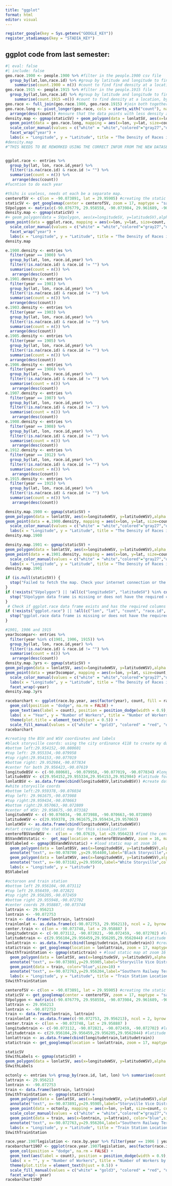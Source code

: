 ```yaml
---
title: "ggplot"
format: html
editor: visual
---
```


```r
register_google(key = Sys.getenv("GOOGLE_KEY"))
register_stadiamaps(key = "STADIA_KEY")
```

## ggplot code from last semester:

```r
#| eval: false
#| include: false
geo.race.1900 <- people.1900 %>% #filter in the people.1900 csv file
  group_by(lat,lon,race.id) %>% #group by latitude and longitude to find density of race at each location
    summarise(count.1900 = n()) #count to find find density at a location, by race
geo.race.1915 <- people.1915 %>% #filter in the people.1915 file
  group_by(lat,lon,race.id) %>% #group by latitude and longitude to find density of race at each location
    summarise(count.1915 =n()) #count to find density at a location, by race
geo.race <- full_join(geo.race.1900, geo.race.1915) #join both together to plot together
geo.race.long <- pivot_longer(geo.race, cols = starts_with("count"), names_to = "year", values_to = "count") %>% #ensure that the data is readable for a feceted plot
  arrange(desc(count)) #ensure that the data points with less density appear on top of data points with higher density to read the plot clearly
density.map <- ggmap(staticSV) + geom_polygon(data = lonlatSV, aes(x=longitudeSV, y=latitudeSV),alpha = 0.3, color = "red", fill = "red") + 
  geom_point(data = geo.race.long, mapping = aes(x=lon, y=lat, size=count, color=race.id)) +
  scale_color_manual(values = c("white" = "white","colored"="gray27","octoroon"="gold","NA"= "transparent", "jewish" = "darkslateblue")) + 
  facet_wrap("year") +
  labs(x = "Longitude", y = "Latitude", title = "The Density of Races in the Blue Books, by location, in 1900 and in 1915")
#density.map
#^THIS NEEDS TO BE REWORKED USING THE CORRECT INFOR FROM THE NEW DATASET 



```

```r
ggplot.race <- entries %>% 
  group_by(lat, lon, race.id,year) %>% 
  filter(!is.na(race.id) & race.id != "") %>% 
  summarise(count = n()) %>% 
   arrange(desc(count))
#fucntion to do each year

```

```r
#thihs is useless, needs ot each be a separate map. 
centerofSV <- c(lon = -90.073891, lat = 29.95905) #creating the static map
staticSV <- get_googlemap(center = centerofSV, zoom = 17, maptype = "satellite", color = "bw")
SVpolygon <- matrix(c(-90.076779, 29.958558, -90.073984, 29.961689, -90.070555, 29.959363, -90.073466, 29.956301, -90.076779, 29.958558), ncol = 2, byrow = TRUE)
density.map <- ggmap(staticSV) +
#+ geom_polygon(data = SVpolygon, aes(x=longitudeSV, y=latitudeSV),alpha = 0.3, color = "red", fill = "red") 
geom_point(data = ggplot.race, mapping = aes(x=lon, y=lat, size=count, color=race.id)) +
  scale_color_manual(values = c("white" = "white","colored"="gray27","octoroon"="gold","NA"= "transparent", "jewish" = "darkslateblue")) + 
  facet_wrap("year") +
  labs(x = "Longitude", y = "Latitude", title = "The Density of Races in the Blue Books, by location")
density.map
```

```r
e.1900.density <- entries %>% 
  filter(year == 1900) %>% 
  group_by(lat, lon, race.id,year) %>% 
  filter(!is.na(race.id) & race.id != "") %>% 
  summarise(count = n()) %>% 
   arrange(desc(count))
e.1901.density <- entries %>% 
  filter(year == 1901) %>% 
  group_by(lat, lon, race.id,year) %>% 
  filter(!is.na(race.id) & race.id != "") %>% 
  summarise(count = n()) %>% 
  arrange(desc(count))
e.1903.density <- entries %>% 
  filter(year == 1903) %>% 
  group_by(lat, lon, race.id,year) %>% 
  filter(!is.na(race.id) & race.id != "") %>% 
  summarise(count = n()) %>% 
  arrange(desc(count))
e.1905.density <- entries %>% 
  filter(year == 1905) %>% 
  group_by(lat, lon, race.id,year) %>% 
  filter(!is.na(race.id) & race.id != "") %>% 
  summarise(count = n()) %>% 
  arrange(desc(count))
e.1906.density <- entries %>% 
  filter(year == 1906) %>% 
  group_by(lat, lon, race.id,year) %>% 
  filter(!is.na(race.id) & race.id != "") %>% 
  summarise(count = n()) %>% 
   arrange(desc(count))
e.1907.density <- entries %>% 
  filter(year == 1907) %>% 
  group_by(lat, lon, race.id,year) %>% 
  filter(!is.na(race.id) & race.id != "") %>% 
  summarise(count = n()) %>% 
   arrange(desc(count))
e.1908.density <- entries %>% 
  filter(year == 1908) %>% 
  group_by(lat, lon, race.id,year) %>% 
  filter(!is.na(race.id) & race.id != "") %>% 
  summarise(count = n()) %>% 
   arrange(desc(count))
e.1912.density <- entries %>% 
  filter(year == 1912) %>% 
  group_by(lat, lon, race.id,year) %>% 
  filter(!is.na(race.id) & race.id != "") %>% 
  summarise(count = n()) %>% 
   arrange(desc(count))
e.1915.density <- entries %>% 
  filter(year == 1915) %>% 
  group_by(lat, lon, race.id,year) %>% 
  filter(!is.na(race.id) & race.id != "") %>% 
  summarise(count = n()) %>% 
   arrange(desc(count))
```

```r
density.map.1900 <- ggmap(staticSV) +
geom_polygon(data = lonlatSV, aes(x=longitudeWSV, y=latitudeWSV),alpha = 0.3, color = "red", fill = "red") +
geom_point(data = e.1900.density, mapping = aes(x=lon, y=lat, size=count, color=race.id)) +
  scale_color_manual(values = c("white" = "white","colored"="gray27","octoroon"="gold","NA"= "transparent", "jewish" = "darkslateblue")) + 
  labs(x = "Longitude", y = "Latitude", title = "The Density of Races in the Blue Books, by location in 1900")
density.map.1900
```

```r
density.map.1901 <- ggmap(staticSV) +
geom_polygon(data = lonlatSV, aes(x=longitudeWSV, y=latitudeWSV),alpha = 0.3, color = "red", fill = "red") +
geom_point(data = e.1901.density, mapping = aes(x=lon, y=lat, size=count, color=race.id)) +
  scale_color_manual(values = c("white" = "white","colored"="gray27","octoroon"="gold","NA"= "transparent", "jewish" = "darkslateblue")) + 
  labs(x = "Longitude", y = "Latitude", title = "The Density of Races in the Blue Books, by location in 1901")
density.map.1901
```

```r
if (is.null(staticSV)) {
  stop("Failed to fetch the map. Check your internet connection or the parameters for get_map.")
}
if (!exists("SVpolygon") || !all(c("longitudeSV", "latitudeSV") %in% colnames(SVpolygon))) {
  stop("SVpolygon data frame is missing or does not have the required columns.")
}
 # Check if ggplot.race data frame exists and has the required columns
if (!exists("ggplot.race") || !all(c("lon", "lat", "count", "race.id", "year") %in% colnames(ggplot.race))) {
  stop("ggplot.race data frame is missing or does not have the required columns.")
}

```

```r
#1901, 1906 and 1915
year3scompar<- entries %>% 
  filter(year %in% c(1901, 1906, 1915)) %>% 
  group_by(lat, lon, race.id,year) %>% 
  filter(!is.na(race.id) & race.id != "") %>% 
  summarise(count = n()) %>% 
   arrange(desc(count))
density.map.3yrs <- ggmap(staticSV) +
geom_polygon(data = lonlatSV, aes(x=longitudeWSV, y=latitudeWSV),alpha = 0.3, color = "red", fill = "red") +
geom_point(data = year3scompar, mapping = aes(x=lon, y=lat, size=count, color=race.id)) +
  scale_color_manual(values = c("white" = "white","colored"="gray27","octoroon"="gold","NA"= "transparent", "jewish" = "darkslateblue")) + 
  labs(x = "Longitude", y = "Latitude", title = "The Density of Races in the Blue Books, by location in 1901, 1906 and 1915") +
  facet_wrap(~year)
density.map.3yrs
```

```r
racebarchart <- ggplot(race.by.year, aes(factor(year), count, fill = race.id)) + 
  geom_col(position = "dodge", na.rm = FALSE) + 
  geom_text(aes(label = count), position = position_dodge(width = 0.9), vjust = -0.3, size = 2.5) +
  labs( x = "Year", y = "Number of Workers", title = "Number of Workers by Race in the Blue Books", Fill = "race.id") + 
  theme(plot.title = element_text(hjust = 0.5)) + 
  scale_fill_manual(values = c("white" = "gold3", "colored" = "red", "octoroon" = "darkviolet", "jewish" = "gray"), name = "race.id") 
racebarchart
```

```r
#creating the BSV and WSV coordinates and labels
#black storyville coords: using the city ordinance 4118 to create my data.
#bottom left:29.954152,-90.080601
#top left: 29.955334,-90.079958
#top right:29.954153,-90.077019
#bottom right: 29.952984,-90.077834
#center for both 29.956423,-90.07619
longitudeBSV <- c(-90.080601, -90.079958, -90.077019, -90.077834) #longitude for the polygon
latitudeBSV <- c(29.954152,29.955334,29.954153,29.952984) #latitude for the polygon
lonlatBSV <- as.data.frame(cbind(longitudeBSV,latitudeBSV)) #create dataframe for the polygon
#white storyville coords 
#bottom left:29.959378,-90.076034
#top left: 29.961675,-90.073988
#top right:29.959434,-90.070663
#bottom right:29.957063,-90.072809
#center of WSV: 29.958675,-90.073182
longitudeWSV <- c(-90.076034, -90.073988, -90.070663,-90.072809)
latitudeWSV <- c(29.959378, 29.961675,29.959434,29.957063)
lonlatWSV <- as.data.frame(cbind(longitudeWSV,latitudeWSV))
#start creating the static map for this visualization
centerofBSVandWSV <-  c(lon = -90.07619, lat =29.956423) #find the center for a new statis map
BSVandWSVstatic <-  get_map(location = centerofBSVandWSV, zoom = 16, maptype = "satellite", color = "bw") #create static map
BSVlabeled <- ggmap(BSVandWSVstatic) + #load static map at zoom 16
  geom_polygon(data = lonlatBSV, aes(x=longitudeBSV, y=latitudeBSV),alpha = 0.1, color = "gold", fill = "gold") + # add the BSV polygon on top of static map
  annotate("text", x=-90.078700 ,y=29.954400,label="Black Storyville",colour="white",size=5) + #label the black storyville
  geom_polygon(data = lonlatWSV, aes(x=longitudeWSV, y=latitudeWSV),alpha = 0.1, color = "red", fill = "red") + #Add the SV polygon to the static map
  annotate("text", x=-90.073182,y=29.95950,label="White Storyville",colour="white",size=5) +   #label the SV district
  labs(x = "Longitude", y = "Latitude")
BSVlabeled
```

```r
#octoroon and train station 
#bottom left 29.956104,-90.073112
#top left 29.956459,-90.072821
#top right 29.956205,-90.072459
#bottom right 29.955948,-90.072702
#center coords 29.958887,-90.073748
lattrain <- 29.956213
lontrain <- -90.072753
train <- data.frame(lontrain, lattrain)
trainlonlat <- as.data.frame(c(-90.072753, 29.956213), ncol = 2, byrow = TRUE)
center.train <- c(lon = -90.073748, lat = 29.958887 )
longitudetrain <- c(-90.073112, -90.072821, -90.072459, -90.072702) #longitude for the polygon
latitudetrain <- c(29.956104,29.956459,29.956205,29.9562044) #latitude for the polygon 
lonlattrain <- as.data.frame(cbind(longitudetrain,latitudetrain)) #create dataframe for the polygon
statictrain <- get_googlemap(location = lonlattrain, zoom = 17, maptype = "satellite", color = "bw")
SVwithTrainStation <- ggmap(statictrain) + #load static map at zoom 16
  geom_polygon(data = lonlatSV, aes(x=longitudeSV, y=latitudeSV),alpha = 0.1, color = "red", fill = "red") + # add the polygon on top of static map
  annotate("text", x=-90.073891,y=29.95905,label="Storyville Vice District",color="white",size=3) + #label the district 
  geom_point(data = train, color="blue",size=10) + 
  annotate("text", x=-90.072763,y=29.956204,label="Southern Railway Terminal",color="white",size=3) + 
  labs(x = "Longitude", y = "Latitude", title = "Train Station Location Compared to Storyville")
SVwithTrainStation


```

```r
centerofSV <- c(lon = -90.073891, lat = 29.95905) #creating the static map
staticSV <- get_googlemap(center = centerofSV, zoom = 17, maptype = "satellite", color = "bw")
SVpolygon <- matrix(c(-90.076779, 29.958558, -90.073984, 29.961689, -90.070555, 29.959363, -90.073466, 29.956301, -90.076779, 29.958558), ncol = 2, byrow = TRUE)
lattrain <- 29.956213
lontrain <- -90.072753
train <- data.frame(lontrain, lattrain)
trainlonlat <- as.data.frame(c(-90.072753, 29.956213), ncol = 2, byrow = TRUE)
center.train <- c(lon = -90.073748, lat = 29.958887 )
longitudetrain <- c(-90.073112, -90.072821, -90.072459, -90.072702) #longitude for the polygon
latitudetrain <- c(29.956104,29.956459,29.956205,29.9562044) #latitude for the polygon
lonlattrain <- as.data.frame(cbind(longitudetrain,latitudetrain))
statictrain <- get_googlemap(location = lonlattrain, zoom = 17, maptype = "satellite", color = "bw")
```

```r
staticSV
SVwithLabels <- ggmap(staticSV) +
geom_polygon(data = lonlatSV, aes(x=longitudeWSV, y=latitudeWSV),alpha = 0.3, color = "red", fill = "red")
SVwithLabels
```

```r
octonly <- entries %>% group_by(race.id, lat, lon) %>% summarise(count = n()) %>% filter(race.id == "octoroon")
lattrain <- 29.956213
lontrain <- -90.072753
train <- data.frame(lontrain, lattrain)
SVwithTrainStation <- ggmap(staticSV) + 
  geom_polygon(data = lonlatSV, aes(x=longitudeWSV, y=latitudeWSV),alpha = 0.3, color = "red", fill = "red") + # add the polygon on top of static map
  annotate("text", x=-90.073891,y=29.95905,label="Storyville Vice District",color="white",size=3) + #label the district 
  geom_point(data = octonly, mapping = aes(x=lon, y=lat, size=count, color=race.id)) +
  scale_color_manual(values = c("white" = "white","colored"="gray27","octoroon"="gold","NA"= "transparent", "jewish" = "darkslateblue")) + 
  geom_point(data = train, aes(x=lontrain, y=lattrain), color="blue",size=10) + 
  annotate("text", x=-90.072763,y=29.956204,label="Southern Railway Terminal",color="gold",size=5) + 
  labs(x = "Longitude", y = "Latitude", title = "Train Station Location Compared to Storyville")
SVwithTrainStation
```

```r
race.year.1907legislation <- race.by.year %>% filter(year == 1906 | year == 1907 | year == 1908 | year == 1912) %>%filter (!is.na(count)) %>% filter(race.id != "")
racebarchart1907 <- ggplot(race.year.1907legislation, aes(factor(race.id), count, fill = race.id)) + 
  geom_col(position = "dodge", na.rm = FALSE) + 
  geom_text(aes(label = count), position = position_dodge(width = 0.9), vjust = -0.3, size = 2.5) +
  labs( x = "", y = "Number of Workers", title = "Number of Workers by Race in the Blue Books", Fill = "race.id") + 
  theme(plot.title = element_text(hjust = 0.5)) + 
  scale_fill_manual(values = c("white" = "gold3", "colored" = "red", "octoroon" = "darkviolet", "jewish" = "gray"), name = "race.id") + 
  facet_wrap(~ year)
racebarchart1907
```
